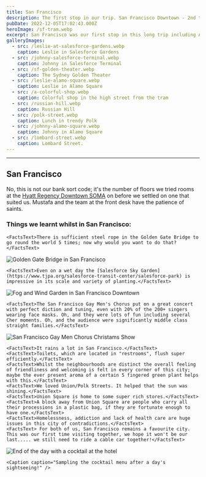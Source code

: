 ```yaml
---
title: San Francisco
description: The first stop in our trip. San Francisco Downtown - 2nd to 5th December 2022.
pubDate: 2022-12-05T17:02:43.000Z
heroImage: /sf-tram.webp
excerpt: San Francisco was our first stop in this long trip including America, New Zealand as main destination, and Singapore. We departured from London Heathrow with Virgin Atlantic in a pleasant and comfortable flight full of smiles from the flight attendants and booze.
galleryImages:
  - src: /leslie-at-salesforce-gardens.webp
    caption: Leslie in Salesforce Gardens
  - src: /johnny-salesforce-terminal.webp
    caption: Johnny in Salesforce Terminal
  - src: /sf-golden-theater.webp
    caption: The Sydney Golden Theater
  - src: /leslie-alamo-square.webp
    caption: Leslie in Alamo Square
  - src: /a-colorful-shop.webp
    caption: Colorful shop in the high street from the tram
  - src: /russian-hill.webp
    caption: Russian Hill
  - src: /polk-street.webp
    caption: Lunch in trendy Polk
  - src: /johnny-alamo-square.webp
    caption: Johnny in Alamo Square
  - src: /lombard-street.webp
    caption: Lombard Street.
---
```


***

## San Francisco

No, this is not our bank sort code; it's the number of floors we tried rooms at the [Hyatt Regency Downtown SOMA](https://www.hyatt.com/hyatt-regency/en-US/sford-hyatt-regency-san-francisco-downtown-soma) on before we settled on one that suited us. Mustafa and the team at the front desk have the patience of saints.

### Things we learnt whilst in San Francisco:


    <FactsText>There is sufficient steel rope in the Golden Gate Bridge to go round the world 5 times; now why would you want to do that?</FactsText>

![Golden Gate Bridge in San Francisco](/golden-gate-bridge.webp)

    <FactsText>Even on a wet day the [Salesforce Sky Garden](https://www.tjpa.org/salesforce-transit-center/salesforce-park) is impressive in its scale and variety of planting.</FactsText>

![Fog and Wind Garden in San Francisco Downtown](/fog-and-wind-garden.webp)

    <FactsText>The San Francisco Gay Men's Chorus put on a great concert with perfect diction and tuning, even with 20% of the 200+ singers wearing face masks. Oh, and they were lots of fun including several Cher moments. Oh, and the audience were significantly middle class straight families.</FactsText>

![San Francisco Gay Men Chorus Christams Show](/sf-gay-men-chorus.webp)

    <FactsText>It rains a lot in San Francisco.</FactsText>
    <FactsText>Toilets, which are located in "restrooms", flush super efficiently.</FactsText>
    <FactsText>Whilst the neighbourhoods are distinct the overall feeling of friendliness and welcoming is felt in every corner of this city; maybe the ever present aroma of a certain 5 fingered green plant helps with this.</FactsText>
    <FactsText>We loved Union/Polk Streets. It helped that the sun was shining.</FactsText>
    <FactsText>Union Square is home to some super rich stores.</FactsText>
    <FactsText>A block away from Union Square are people who carry all their processions in a plastic bag, if they are fortunate enough to have one.</FactsText>
    <FactsText>Homelessness, addiction and lack of health care are huge issues in this city of contradictions.</FactsText>
    <FactsText> For both of us, San Francisco remains a favourite city. This was our first time visiting together, we hope it won't be our last..... we still need to ride a cable car together!</FactsText>

![End of the day with a cocktail at the hotel](/johnny-leslie-cocktail.webp)


    <Caption caption="Sampling the cocktail menu after a day's sightseeing!" />

